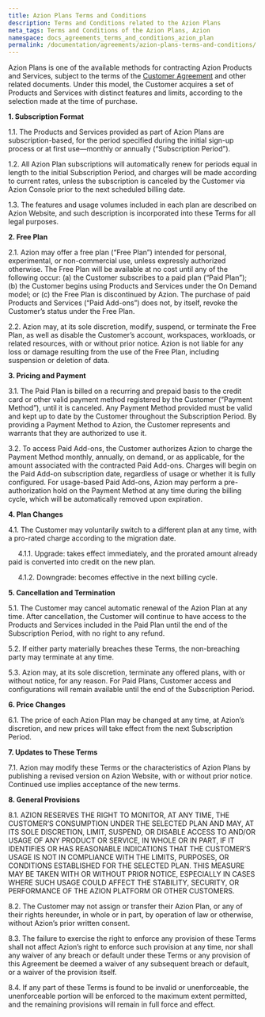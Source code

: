 ```yaml
---
title: Azion Plans Terms and Conditions
description: Terms and Conditions related to the Azion Plans
meta_tags: Terms and Conditions of the Azion Plans, Azion 
namespace: docs_agreements_terms_and_conditions_azion_plan
permalink: /documentation/agreements/azion-plans-terms-and-conditions/
---
```


Azion Plans is one of the available methods for contracting Azion Products and Services, subject to the terms of the [Customer Agreement](https://www.azion.com/en/documentation/agreements/customer-agreement/) and other related documents. Under this model, the Customer acquires a set of Products and Services with distinct features and limits, according to the selection made at the time of purchase.

**1. Subscription Format**

1.1. The Products and Services provided as part of Azion Plans are subscription-based, for the period specified during the initial sign-up process or at first use—monthly or annually (“Subscription Period”).

1.2. All Azion Plan subscriptions will automatically renew for periods equal in length to the initial Subscription Period, and charges will be made according to current rates, unless the subscription is canceled by the Customer via Azion Console prior to the next scheduled billing date.

1.3. The features and usage volumes included in each plan are described on Azion Website, and such description is incorporated into these Terms for all legal purposes.

**2. Free Plan**

2.1. Azion may offer a free plan (“Free Plan”) intended for personal, experimental, or non-commercial use, unless expressly authorized otherwise. The Free Plan will be available at no cost until any of the following occur: (a) the Customer subscribes to a paid plan (“Paid Plan”); (b) the Customer begins using Products and Services under the On Demand model; or (c) the Free Plan is discontinued by Azion. The purchase of paid Products and Services (“Paid Add-ons”) does not, by itself, revoke the Customer’s status under the Free Plan.

2.2. Azion may, at its sole discretion, modify, suspend, or terminate the Free Plan, as well as disable the Customer’s account, workspaces, workloads, or related resources, with or without prior notice. Azion is not liable for any loss or damage resulting from the use of the Free Plan, including suspension or deletion of data.

**3. Pricing and Payment**

3.1. The Paid Plan is billed on a recurring and prepaid basis to the credit card or other valid payment method registered by the Customer (“Payment Method”), until it is canceled. Any Payment Method provided must be valid and kept up to date by the Customer throughout the Subscription Period. By providing a Payment Method to Azion, the Customer represents and warrants that they are authorized to use it.

3.2. To access Paid Add-ons, the Customer authorizes Azion to charge the Payment Method monthly, annually, on demand, or as applicable, for the amount associated with the contracted Paid Add-ons. Charges will begin on the Paid Add-on subscription date, regardless of usage or whether it is fully configured. For usage-based Paid Add-ons, Azion may perform a pre-authorization hold on the Payment Method at any time during the billing cycle, which will be automatically removed upon expiration.

**4. Plan Changes**

4.1. The Customer may voluntarily switch to a different plan at any time, with a pro-rated charge according to the migration date.

     4.1.1. Upgrade: takes effect immediately, and the prorated amount already paid is converted into credit on the new plan.
    
     4.1.2. Downgrade: becomes effective in the next billing cycle.

**5. Cancellation and Termination**

5.1. The Customer may cancel automatic renewal of the Azion Plan at any time. After cancellation, the Customer will continue to have access to the Products and Services included in the Paid Plan until the end of the Subscription Period, with no right to any refund.

5.2. If either party materially breaches these Terms, the non-breaching party may terminate at any time.

5.3. Azion may, at its sole discretion, terminate any offered plans, with or without notice, for any reason. For Paid Plans, Customer access and configurations will remain available until the end of the Subscription Period.

**6. Price Changes**

6.1. The price of each Azion Plan may be changed at any time, at Azion’s discretion, and new prices will take effect from the next Subscription Period.

**7. Updates to These Terms**

7.1. Azion may modify these Terms or the characteristics of Azion Plans by publishing a revised version on Azion Website, with or without prior notice. Continued use implies acceptance of the new terms.

**8. General Provisions**

8.1. AZION RESERVES THE RIGHT TO MONITOR, AT ANY TIME, THE CUSTOMER’S CONSUMPTION UNDER THE SELECTED PLAN AND MAY, AT ITS SOLE DISCRETION, LIMIT, SUSPEND, OR DISABLE ACCESS TO AND/OR USAGE OF ANY PRODUCT OR SERVICE, IN WHOLE OR IN PART, IF IT IDENTIFIES OR HAS REASONABLE INDICATIONS THAT THE CUSTOMER’S USAGE IS NOT IN COMPLIANCE WITH THE LIMITS, PURPOSES, OR CONDITIONS ESTABLISHED FOR THE SELECTED PLAN. THIS MEASURE MAY BE TAKEN WITH OR WITHOUT PRIOR NOTICE, ESPECIALLY IN CASES WHERE SUCH USAGE COULD AFFECT THE STABILITY, SECURITY, OR PERFORMANCE OF THE AZION PLATFORM OR OTHER CUSTOMERS.

8.2. The Customer may not assign or transfer their Azion Plan, or any of their rights hereunder, in whole or in part, by operation of law or otherwise, without Azion’s prior written consent.

8.3. The failure to exercise the right to enforce any provision of these Terms shall not affect Azion’s right to enforce such provision at any time, nor shall any waiver of any breach or default under these Terms or any provision of this Agreement be deemed a waiver of any subsequent breach or default, or a waiver of the provision itself.

8.4. If any part of these Terms is found to be invalid or unenforceable, the unenforceable portion will be enforced to the maximum extent permitted, and the remaining provisions will remain in full force and effect.
